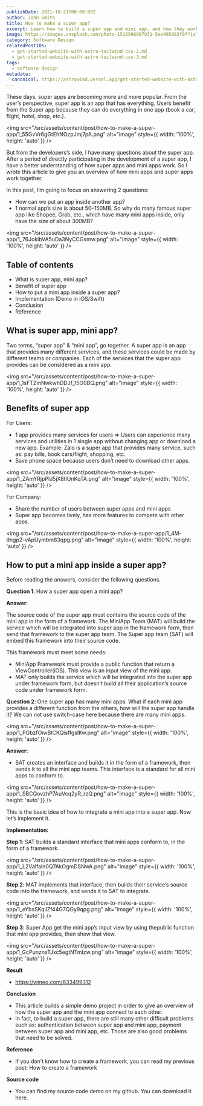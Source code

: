 ```yaml
---
publishDate: 2021-10-21T00:00:00Z
author: John Smith
title: How to make a super app?
excerpt: Learn how to build a super app and mini app, and how they work together. Discover the benefits of super apps and how to put a mini app inside a super app.
image: https://images.unsplash.com/photo-1516996087931-5ae405802f9f?ixlib=rb-4.0.3&ixid=M3wxMjA3fDB8MHxwaG90by1wYWdlfHx8fGVufDB8fHx8fA%3D%3D&auto=format&fit=crop&w=2070&q=80
category: Software Design
relatedPostIDs:
  - get-started-website-with-astro-tailwind-css-2.md
  - get-started-website-with-astro-tailwind-css-3.md
tags:
  - software design
metadata:
  canonical: https://astrowind.vercel.app/get-started-website-with-astro-tailwind-css
---
```


These days, super apps are becoming more and more popular.
From the user’s perspective, super app is an app that has everything. Users benefit from the Super app because they can do everything in one app (book a car, flight, hotel, shop, etc.).

<img src="/src/assets/content/post/how-to-make-a-super-app/1_55GvVr6gGtEhNOzpJmj7pA.png" alt="image" style={{ width: '100%', height: 'auto' }} />

But from the developers’s side, I have many questions about the super app.
After a period of directly participating in the development of a super app, I have a better understanding of how super apps and mini apps work. So I wrote this article to give you an overview of how mini apps and super apps work together.

In this post, I’m going to focus on answering 2 questions:
- How can we put an app inside another app?
- 1 normal app’s size is about 50–150MB. So why do many famous super app like Shopee, Grab, etc., which have many mini apps inside, only have the size of about 300MB?

<img src="/src/assets/content/post/how-to-make-a-super-app/1_76JokibVA5uDa3NyCCGsmw.png" alt="image" style={{ width: '100%', height: 'auto' }} />

## Table of contents

- What is super app, mini app?
- Benefit of super app
- How to put a mini app inside a super app?
- Implementation (Demo in iOS/Swift)
- Conclusion
- Reference

## What is super app, mini app?

Two terms, “super app” & “mini app”, go together.
A super app is an app that provides many different services, and these services could be made by different teams or companies.
Each of the services that the super app provides can be considered as a mini app.

<img src="/src/assets/content/post/how-to-make-a-super-app/1_1sFTZmNwkwhDDJf_15O0BQ.png" alt="image" style={{ width: '100%', height: 'auto' }} />

## Benefits of super app

For Users:
- 1 app provides many services for users => Users can experience many services and utilities in 1 single app without changing app or download a new app.
Example: Zalo is a super app that provides many service, such as: pay bills, book cars/flight, shopping, etc.
- Save phone space because users don’t need to download other apps.

<img src="/src/assets/content/post/how-to-make-a-super-app/1_ZAmYRjpPlJ5jX8tIUnKqTA.png" alt="image" style={{ width: '100%', height: 'auto' }} />

For Company:
- Share the number of users between super apps and mini apps
- Super app becomes lively, has more features to compete with other apps.

<img src="/src/assets/content/post/how-to-make-a-super-app/1_4M-dngp2-vApUymbm83qpg.png" alt="image" style={{ width: '100%', height: 'auto' }} />

## How to put a mini app inside a super app?

Before reading the answers, consider the following questions.

**Question 1**: How a super app open a mini app?

**Answer**:

The source code of the super app must contains the source code of the mini app in the form of a framework. The MiniApp Team (MAT) will build the service which will be integrated into super app in the framework form, then send that framework to the super app team. The Super app team (SAT) will embed this framework into their source code.

This framework must meet some needs:
- MiniApp Framework must provide a public function that return a ViewController(iOS). This view is an input view of the mini app.
- MAT only builds the service which will be integrated into the super app under framework form, but doesn’t build all their application’s source code under framework form.

**Question 2**: One super app has many mini apps. What if each mini app provides a different function from the others, how will the super app handle it? We can not use switch-case here because there are many mini apps.

<img src="/src/assets/content/post/how-to-make-a-super-app/1_PGbzfOiwBICKQisffgsIKw.png" alt="image" style={{ width: '100%', height: 'auto' }} />

**Answer:**

- SAT creates an interface and builds it in the form of a framework, then sends it to all the mini app teams. This interface is a standard for all mini apps to conform to.

<img src="/src/assets/content/post/how-to-make-a-super-app/1_SBCQovzhP7AuVcq2yR_rzQ.png" alt="image" style={{ width: '100%', height: 'auto' }} />

This is the basic idea of how to integrate a mini app into a super app. Now let’s implement it.

**Implementation:**

**Step 1**: SAT builds a standard interface that mini apps conform to, in the form of a framework.

<img src="/src/assets/content/post/how-to-make-a-super-app/1_L2Valfaln0Q7AkOgmDSNwA.png" alt="image" style={{ width: '100%', height: 'auto' }} />

**Step 2**: MAT implements that interface, then builds their service’s source code into the framework, and sends it to SAT to integrate.

<img src="/src/assets/content/post/how-to-make-a-super-app/1_eYbsSKqilZf44G7QGy9qpg.png" alt="image" style={{ width: '100%', height: 'auto' }} />

**Step 3**: Super App get the mini app’s input view by using thepublic function that mini app provides, then show that view.

<img src="/src/assets/content/post/how-to-make-a-super-app/1_GcPunznxTJxc5egtNTmlzw.png" alt="image" style={{ width: '100%', height: 'auto' }} />

**Result**

- https://vimeo.com/633499312

**Conclusion**
- This article builds a simple demo project in order to give an overview of how the super app and the mini app connect to each other.
- In fact, to build a super app, there are still many other difficult problems such as: authentication between super app and mini app, payment between super app and mini app, etc. Those are also good problems that need to be solved.

**Reference**
- If you don’t know how to create a framework, you can read my previous post: How to create a framework

**Source code**
- You can find my source code demo on my github. You can download it here.